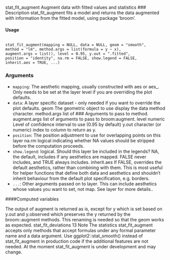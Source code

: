 stat_fit_augment Augment data with fitted values and statistics
### Description
stat_fit_augment fits a model and returns the data augmented with information from the fitted
model, using package ’broom’.

#### Usage 
 <pre><code>
stat_fit_augment(mapping = NULL, data = NULL, geom = "smooth",
method = "lm", method.args = list(formula = y ~ x),
augment.args = list(), level = 0.95, y.out = ".fitted",
position = "identity", na.rm = FALSE, show.legend = FALSE,
inherit.aes = TRUE, ...)
</code></pre>

### Arguments

* ``mapping``: The aesthetic mapping, usually constructed with aes or aes_. Only needs to be
set at the layer level if you are overriding the plot defaults.
* ``data ``: A layer specific dataset - only needed if you want to override the plot defaults.
geom The geometric object to use display the data
method character.
method.args list of 
### Arguments
 to pass to method.
augment.args list of arguments
 to pass to broom:augment.
level numeric Level of confidence interval to use (0.95 by default)
y.out character (or numeric) index to column to return as y.
* ``position``: The position adjustment to use for overlapping points on this layer
na.rm logical indicating whether NA values should be stripped before the computation
proceeds.
* ``show.legend ``: logical. Should this layer be included in the legends? NA, the default, includes if
any aesthetics are mapped. FALSE never includes, and TRUE always includes.
inherit.aes If FALSE, overrides the default aesthetics, rather than combining with them.
This is most useful for helper functions that define both data and aesthetics and
shouldn’t inherit behaviour from the default plot specification, e.g. borders.
* ``...``:   Other arguments passed on to layer. This can include aesthetics whose values
you want to set, not map. See layer for more details..

####Computed variables

The output of augment is returned as is, except for y which is set based on y.out and y.observed
which preserves the y returned by the broom::augment methods. This renaming is needed so that
the geom works as expected.
stat_fit_deviations 13
Note
The statistics stat_fit_augment accepts only methods that accept formulas under any formal parameter
name and a data argument. Use ggplot2::stat_smooth() instead of stat_fit_augment
in production code if the additional features are not needed. At the moment stat_fit_augment is
under development and may change.











